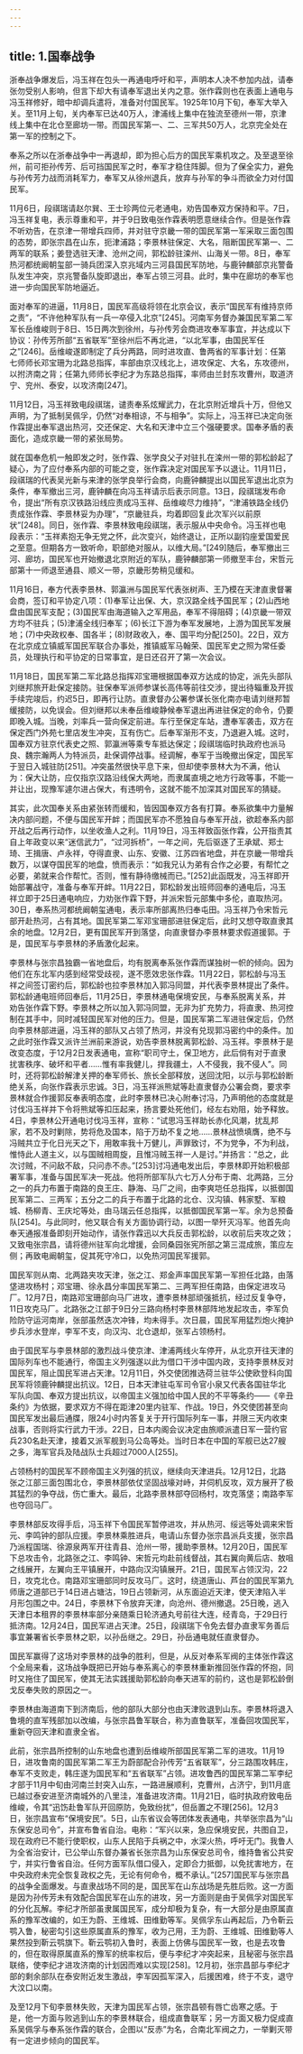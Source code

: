 ```yaml
---
---
---
```

title: 1.国奉战争
---




浙奉战争爆发后，冯玉祥在包头一再通电呼吁和平，声明本人决不参加内战，请奉张勿受别人影响，但言下却大有请奉军退出关内之意。张作霖则也在表面上通电与冯玉祥修好，暗中却调兵遣将，准备对付国民军。1925年10月下旬，奉军大举入关。至11月上旬，关内奉军已达40万人，津浦线上集中在独流至德州一带，京津线上集中在北仓至廊坊一带。而国民军第一、二、三军共50万人，北京完全处在第一军的控制之下。

奉系之所以在浙奉战争中一再退却，即为担心后方的国民军乘机攻之。及至退至徐州，前可拒孙传芳、后可挡国民军之时，奉军才稳住阵脚。但为了保全实力，避免与孙传芳力战而消耗军力，奉军又从徐州退兵，放弃与孙军的争斗而欲全力对付国民军。

11月6日，段祺瑞请赵尔巽、王士珍两位元老通电，劝告国奉双方保持和平。7日，冯玉祥复电，表示尊重和平，并于9日致电张作霖表明愿意继续合作。但是张作霖不听劝告，在京津一带增兵四师，并对驻守京畿一带的国民军第一军采取三面包围的态势，即张宗昌在山东，扼津浦路；李景林驻保定、大名，阻断国民军第一、二两军的联系；姜登选驻天津、沧州之间，郭松龄驻滦州、山海关一带。8日，奉军热河都统阚朝玺部一骑兵团深入京兆域内三河县国民军防地，与鹿钟麟部京兆警备队发生冲突，京兆警备队旋即退出，奉军占领三河县。此时，集中在廊坊的奉军也进一步向国民军防地逼近。

面对奉军的进逼，11月8日，国民军高级将领在北京会议，表示“国民军有维持京师之责”，“不许他种军队有一兵一卒侵入北京”[245]。河南军务督办兼国民军第二军军长岳维峻则于8日、15日两次到徐州，与孙传芳会商进攻奉军事宜，并达成以下协议：孙传芳所部“五省联军”至徐州后不再北进，“以北军事，由国民军任之”[246]。岳维峻遂即制定了兵分两路，同时进攻直、鲁两省的军事计划：任第七师师长邓宝珊为北路总指挥，率部由京汉线北上，进攻保定、大名，东攻德州，以拊济南之背；任第九师师长李纪才为东路总指挥，率师由兰封东攻曹州，取道济宁、兖州、泰安，以攻济南[247]。

11月12日，冯玉祥致电段祺瑞，谴责奉系炫耀武力，在北京附近增兵十万，但他又声明，为了抵制吴佩孚，仍然“对奉相谅，不与相争”。实际上，冯玉祥已决定向张作霖提出奉军退出热河，交还保定、大名和天津中立三个强硬要求。国奉矛盾的表面化，造成京畿一带的紧张局势。

就在国奉危机一触即发之时，张作霖、张学良父子对驻扎在滦州一带的郭松龄起了疑心，为了应付奉系内部的可能之变，张作霖决定对国民军予以退让。11月11日，段祺瑞的代表吴光新与来津的张学良举行会商，向鹿钟麟提出以国民军退出北京为条件，奉军撤出三河，鹿钟麟在向冯玉祥请示后表示同意。13日，段祺瑞发布命令，提出“所有京汉铁路沿线应责成冯玉祥、岳维峻尽力维持”，“津浦铁路全线仍责成张作霖、李景林妥为办理”，“京畿驻兵，均着即回复此次军兴以前原状”[248]。同日，张作霖、李景林致电段祺瑞，表示服从中央命令。冯玉祥也电段表示：“玉祥素抱无争无党之怀，此次变兴，始终退让，正所以副钧座爱国爱民之至意。但期各方一致听命，职部绝对服从，以维大局。”[249]随后，奉军撤出三河、廊坊，国民军也开始撤退北京附近的军队，鹿钟麟部第一师撤至丰台，宋哲元部第十一师退至通县、顺义一带，京畿形势稍见缓和。

11月16日，奉方代表李景林、郭瀛洲与国民军代表张树声、王乃模在天津直隶督署会商，签订和平协定八项：(1)奉军让出保、大，京汉路全线予国民军；(2)山西地盘由国民军支配；(3)国民军由海道输入之军用品，奉军不得阻碍；(4)京畿一带双方均不驻兵；(5)津浦全线归奉军；(6)长江下游为奉军发展地，上游为国民军发展地；(7)中央政权奉、国各半；(8)财政收入，奉、国平均分配[250]。22日，双方在北京成立镇威军国民军联合办事处，推镇威军马翰荣、国民军史之照为常任委员，处理执行和平协定的日常事宜，是日还召开了第一次会议。

11月18日，国民军第二军北路总指挥邓宝珊根据国奉双方达成的协定，派先头部队刘继邦旅开赴保定接防。驻保奉军派师参谋长高伟等前往交涉，提出待辎重及开拔手续完竣后，约迟5日，即再行让防。直隶督办公署参谋长张化南亦电请刘继邦暂缓接防，以免误会。但刘继邦以未奉岳维峻静候奉军退出再进驻保定的命令，仍要即晚入城。当晚，刘率兵一营向保定前进。车行至保定车站，遭奉军袭击，双方在保定西门外苑七里店发生冲突，互有伤亡。后奉军渐形不支，乃退避入城。这时，国奉双方驻京代表史之照、郭瀛洲等乘专车抵达保定；段祺瑞临时执政府也派马良、魏宗瀚两人为特派员，赴保调停战事。经调解，奉军于当晚撤出保定，国民军于翌日入城驻防[251]。冲突虽然很快平息下来，但却使李景林大为不满，他认为：保大让防，应仅指京汉路沿线保大两地，而隶属直境之地方行政等事，不能一并让出，现豫军遽尔进占保大，有违明令，这就不能不加深其对国民军的猜疑。

其实，此次国奉关系由紧张转而缓和，皆因国奉双方各有打算。奉系欲集中力量解决内部问题，不便与国民军开衅；而国民军亦不愿独自与奉军开战，欲趁奉系内部开战之后再行动作，以坐收渔人之利。11月19日，冯玉祥致函张作霖，公开指责其自上年政变以来“迷信武力”，“过河拆桥”，一年之间，先后驱逐了王承斌、郑士琦、王揖唐、卢永祥，夺得直隶、山东、安徽、江苏四省地盘，并在京畿一带增兵数万，以谋夺国民军的地盘，愤而表示：“如我兄认为弟有合作之必要，有帮忙之必要，弟就来合作帮忙。否则，惟有静待缴械而已。”[252]此函既发，冯玉祥即开始部署战守，准备与奉军开衅。11月22日，郭松龄发出班师回奉的通电后，冯玉祥立即于25日通电响应，力劝张作霖下野，并派宋哲元部集中多伦，直取热河。30日，奉系热河都统阚朝玺通电，表示率所部离热归奉屯田。冯玉祥乃令宋哲元部开赴热河，占有其地。国民军第二军邓宝珊部进驻保定后，此时又想夺取直隶其余的地盘。12月2日，更有国民军开到落垡，向直隶督办李景林要求假道援郭。于是，国民军与李景林的矛盾激化起来。

李景林与张宗昌独霸一省地盘后，均有脱离奉系张作霖而谋独树一帜的倾向。因为他们在东北军内感到经常受歧视，遂不愿效忠张作霖。11月22日，郭松龄与冯玉祥之间签订密约后，郭松龄也拉李景林加入郭冯同盟，并代表李景林提出了条件。郭松龄通电班师回奉后，11月25日，李景林通电保境安民，与奉系脱离关系，并劝告张作霖下野。李景林之所以加入郭冯同盟，无非为扩充势力，将直隶、热河控制在其手中，同时减轻国民军对他的压力。但是，国民军第二军进驻保定后，仍然向李景林部进逼，冯玉祥的部队又占领了热河，并没有兑现郭冯密约中的条件。加之此时张作霖又派许兰洲前来游说，劝告李景林脱离郭松龄、冯玉祥。李景林于是改变态度，于12月2日发表通电，宣称“职司守土，保卫地方，此后倘有对于直隶扰害秩序、破坏和平者……惟有率我健儿，捍我疆土，人不侵我，我不侵人”。同时，还将郭松龄解津关押的奉军师长、旅长全部释放，送回沈阳，以示与郭松龄断绝关系，向张作霖表示忠诚。3日，冯玉祥派熊斌等赴直隶督办公署会商，要求李景林就合作援郭反奉表明态度，此时李景林已决心附奉讨冯，乃声明他的态度就是讨伐冯玉祥并下令将熊斌等扣压起来，扬言要处死他们，经左右劝阻，始予释放。4日，李景林公开通电讨伐冯玉祥，宣称：“试思冯玉祥助长赤化风潮，扰乱邦家，若不及时剿除，势将危及国本，陷于万劫不复之地……景林战愤填膺，绝不与冯贼共立于化日光天之下，用敢率我十万健儿，声罪致讨，不为党争，不为利战，惟恃此人道主义，以与国贼相周旋，且惟冯贼玉祥一人是讨。”并扬言：“总之，此次讨贼，不问敌不敌，只问赤不赤。”[253]讨冯通电发出后，李景林即开始积极部署军事，准备与国民军决一死战。他将所部军队六七万人分布于南、北两路，三分之一的兵力布置于南路的良王庄、静海、马厂之间，由李爽垲任总指挥，以抵御国民军第二、三两军；五分之二的兵于布置于北路的北仓、汉沟镇、韩家墅、军粮城、杨柳青、王庆坨等处，由马瑞云任总指挥，以抵御国民军第一军。余为总预备队[254]。与此同时，他又联合有关方面协调行动，以图一举歼灭冯军。他首先向奉天通报准备即刻开始动作，请张作霖迅以大兵反击郭松龄，以收前后夹攻之效；又致电张宗昌，请将德州驻军向北增援，会同桑园张宪所部之第三混成旅，策应左侧；再致电阚朝玺，促其死守冷口，以免热河国民军援郭。

国民军则从南、北两路夹攻天津，张之江、郑金声率国民军第一军担任北路，由落垡进攻杨村；邓宝珊、徐永昌分率国民军第二、三两军担任南路，由保定进攻马厂。12月7日，南路邓宝珊部向马厂进攻，遭李景林部顽强抵抗，经过反复争夺，11日攻克马厂。北路张之江部于9日分三路向杨村李景林部阵地发起攻击，李军负险防守运河南岸，张部虽然迭次冲锋，均未得手。次日晨，国民军用猛烈炮火掩护步兵涉水登岸，李军不支，向汉沟、北仓退却，张军占领杨村。

由于国民军与李景林部的激烈战斗使京津、津浦两线火车停开，从北京开往天津的国际列车也不能通行，帝国主义列强遂以此为借口干涉中国内政，支持李景林反对国民军，阻止国民军进占天津。12月11日，外交使团推选荷兰驻华公使欧登科向国民军将领鹿钟麟提出抗议。12日，日本天津驻屯军司令官小泉又代表各国驻华北军队向国、奉双方提出抗议，以帝国主义强加给中国人民的不平等条约——《辛丑条约》为依据，要求双方不得在距津20里内驻军、作战。19日，外交使团甚至向国民军发出最后通牒，限24小时内答复关于开行国际列车一事，并限三天内收束战事，否则将实行武力干涉。22日，日本内阁会议决定由旅顺派遣日军一营约官兵230名赴天津，接着又派军舰到马公岛等处。当时日本在中国的军舰已达27艘之多，海军官兵及陆战队士兵超过7000人[255]。

占领杨村的国民军不顾帝国主义列强的抗议，继续向天津进兵。12月12日，北路张之江部三面包围北仓，李景林部依仗坚固战壕对峙，并伺机反攻，双方展开了极其猛烈的争夺战，伤亡重大。最后，北路李景林部夺回杨村，攻克落垡；南路李军也夺回马厂。

李景林部反攻得手后，冯玉祥下令国民军暂停进攻，并从热河、绥远等处调来宋哲元、李鸣钟的部队应援。李景林乘胜进兵，电请山东督办张宗昌派兵支援，张宗昌乃派程国瑞、徐源泉两军开往青县、沧州一带，援助李景林。12月20日，国民军下总攻击令，北路张之江、李鸣钟、宋哲元均赴前线督战，其右翼向黄后店、敖咀之线展开，左翼向王平镇展开，中路向汉沟镇展开。21日，国民军占领汉沟，22日，攻克北仓。南路邓宝珊部同时反攻马厂。这时，绕道唐山、芦台的国民军第九师唐之道部已于14日进占塘沽，19日占领新河，从东面迫近天津，使天津陷入半月形包围之中。24日，李景林下令放弃天津，向沧州、德州撤退。25日晚，逃入天津日本租界的李景林率部分亲随乘日轮济通丸号前往大连，经青岛，于29日行抵济南。12月24日，国民军进占天津。25日，段祺瑞下令免去督办直隶军务善后事宜兼署省长李景林之职，以孙岳继之。29日，孙岳通电就任直隶督办。

国民军赢得了这场对李景林的战争的胜利，但是，从反对奉系军阀的主体张作霖这个全局来看，这场战争既把已开始与奉系离心的李景林重新推回张作霖的怀抱，同时又拖住了国民军，使其无法实践援助郭松龄向奉天进军的前约，这也是郭松龄倒戈反奉失败的原因之一。

李景林由海道南下到济南后，他的部队大部分也由天津败退到山东。李景林将退入鲁境的直军残部加以改编，与张宗昌鲁军联合，称为直鲁联军，准备回攻国民军，重新夺回天津和直隶全省。

此前，张宗昌所控制的山东地盘也遭到岳维峻所部国民军第二军的进攻。11月19日，进攻鲁南的国民军第二军王为蔚部配合孙传芳“五省联军”，分三路围攻韩庄，奉军不支败走，韩庄遂为国民军和“五省联军”占领。进攻鲁西的国民军第二军李纪才部于11月中旬由河南兰封突入山东，一路进展顺利，克曹州，占济宁，到11月底已越过泰安进至济南城外的八里洼，准备进攻济南。11月21日，临时执政府致电岳维峻，令其“迅饬赴鲁军队开回原防，免致纷扰”，但岳置之不理[256]。12月3日，张宗昌宣布“保境安民”。5日，山东省议会等团体发表通电，共举张宗昌为“山东保安总司令”，并宣布鲁省自治。电称：“军兴以来，急应保境安民，共图自卫，现在政府已不能行使职权，山东人民陷于兵祸之中，水深火热，呼吁无门。我鲁人为全省治安计，已公举山东督办兼省长张宗昌为山东保安总司令，维持鲁省公共安宁，并实行鲁省自治。任何方面军队借口侵入，定即合力抵御，以免扰害地方，在中央政府未完全恢复政权之先，无论有何命令，概不承认。”[257]国民军与张宗昌的战争全面爆发。与直隶战场不同的是，国民军在山东战场是先胜后败。这一方面是因为孙传芳未有效配合国民军在山东的进攻，另一方面则是由于吴佩孚对国民军的分化瓦解。李纪才所部虽隶属国民军，成分却极为复杂，有一大部分是由原属直系的豫军改编的，如王为蔚、王维城、田维勤等军。吴佩孚东山再起后，乃令靳云鹗入鲁，秘密勾引这些原属直系的豫军，收为己用，王为蔚、王维城、田维勤等人果然投到靳云鹗旗下。靳云鹗初入鲁时，表面上仿佛与国民军一致，也是去攻鲁的，但在取得原属直系的豫军的统率权后，便与李纪才冲突起来，且秘密与张宗昌联络，使李纪才进攻济南的计划因而难以实现[258]。12月初，张宗昌部与李纪才部的剩余部队在泰安附近发生激战，李军因孤军深入，后援困难，终于不支，退守大汶口以南。

及至12月下旬李景林失败，天津为国民军占领，张宗昌顿有唇亡齿寒之感。于是，他一方面与败逃到山东的李景林联合，组成直鲁联军；另一方面又极力促成直系吴佩孚与奉系张作霖的联合，企图以“反赤”为名，合南北军阀之力，一举剿灭带有一定进步倾向的国民军。